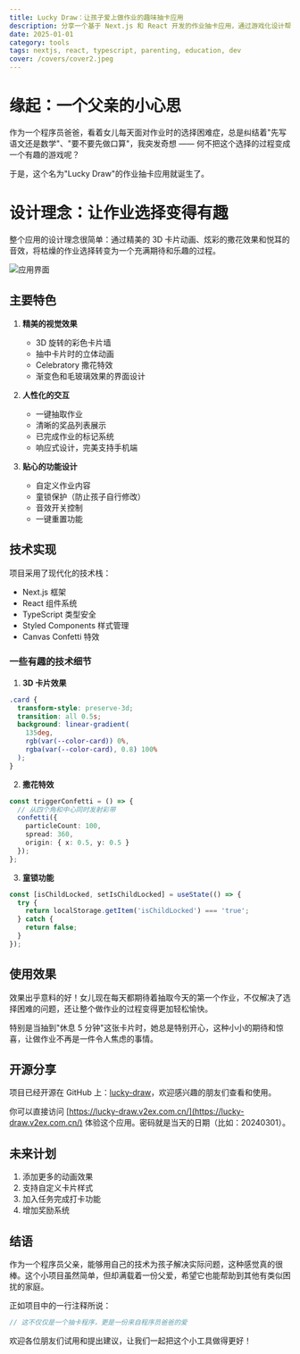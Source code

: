 ```yaml
---
title: Lucky Draw：让孩子爱上做作业的趣味抽卡应用
description: 分享一个基于 Next.js 和 React 开发的作业抽卡应用，通过游戏化设计帮助孩子克服选择困难
date: 2025-01-01
category: tools
tags: nextjs, react, typescript, parenting, education, dev
cover: /covers/cover2.jpeg
---
```


# 缘起：一个父亲的小心思

作为一个程序员爸爸，看着女儿每天面对作业时的选择困难症，总是纠结着"先写语文还是数学"、"要不要先做口算"，我突发奇想 —— 何不把这个选择的过程变成一个有趣的游戏呢？

于是，这个名为"Lucky Draw"的作业抽卡应用就诞生了。

# 设计理念：让作业选择变得有趣

整个应用的设计理念很简单：通过精美的 3D 卡片动画、炫彩的撒花效果和悦耳的音效，将枯燥的作业选择转变为一个充满期待和乐趣的过程。

![应用界面](https://alist.v2ex.com.cn/images/2025/01/fe8363e0851c92d7b0dd319c5a0a0725.png)

## 主要特色

1. **精美的视觉效果**
   - 3D 旋转的彩色卡片墙
   - 抽中卡片时的立体动画
   - Celebratory 撒花特效
   - 渐变色和毛玻璃效果的界面设计

2. **人性化的交互**
   - 一键抽取作业
   - 清晰的奖品列表展示
   - 已完成作业的标记系统
   - 响应式设计，完美支持手机端

3. **贴心的功能设计**
   - 自定义作业内容
   - 童锁保护（防止孩子自行修改）
   - 音效开关控制
   - 一键重置功能

## 技术实现

项目采用了现代化的技术栈：
- Next.js 框架
- React 组件系统
- TypeScript 类型安全
- Styled Components 样式管理
- Canvas Confetti 特效

### 一些有趣的技术细节

1. **3D 卡片效果**
```css
.card {
  transform-style: preserve-3d;
  transition: all 0.5s;
  background: linear-gradient(
    135deg,
    rgb(var(--color-card)) 0%,
    rgba(var(--color-card), 0.8) 100%
  );
}
```

2. **撒花特效**
```typescript
const triggerConfetti = () => {
  // 从四个角和中心同时发射彩带
  confetti({
    particleCount: 100,
    spread: 360,
    origin: { x: 0.5, y: 0.5 }
  });
};
```

3. **童锁功能**
```typescript
const [isChildLocked, setIsChildLocked] = useState(() => {
  try {
    return localStorage.getItem('isChildLocked') === 'true';
  } catch {
    return false;
  }
});
```

## 使用效果

效果出乎意料的好！女儿现在每天都期待着抽取今天的第一个作业，不仅解决了选择困难的问题，还让整个做作业的过程变得更加轻松愉快。

特别是当抽到"休息 5 分钟"这张卡片时，她总是特别开心，这种小小的期待和惊喜，让做作业不再是一件令人焦虑的事情。

## 开源分享

项目已经开源在 GitHub 上：[lucky-draw](https://github.com/ge2009/lucky-draw)，欢迎感兴趣的朋友们查看和使用。

你可以直接访问 [https://lucky-draw.v2ex.com.cn/](https://lucky-draw.v2ex.com.cn/) 体验这个应用。密码就是当天的日期（比如：20240301）。

## 未来计划

1. 添加更多的动画效果
2. 支持自定义卡片样式
3. 加入任务完成打卡功能
4. 增加奖励系统

## 结语

作为一个程序员父亲，能够用自己的技术为孩子解决实际问题，这种感觉真的很棒。这个小项目虽然简单，但却满载着一份父爱，希望它也能帮助到其他有类似困扰的家庭。

正如项目中的一行注释所说：
```typescript
// 这不仅仅是一个抽卡程序，更是一份来自程序员爸爸的爱
```

欢迎各位朋友们试用和提出建议，让我们一起把这个小工具做得更好！ 